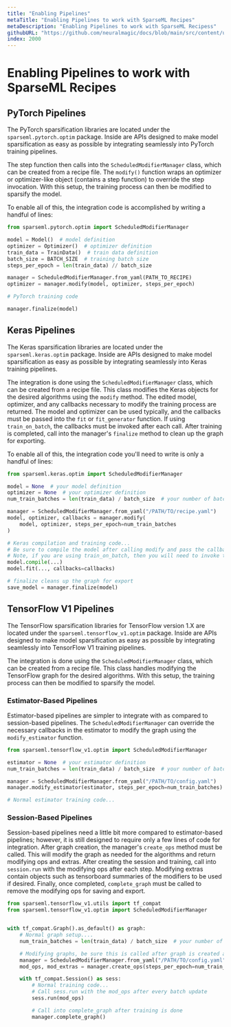 ```yaml
---
title: "Enabling Pipelines"
metaTitle: "Enabling Pipelines to work with SparseML Recipes"
metaDescription: "Enabling Pipelines to work with SparseML Recipess"
githubURL: "https://github.com/neuralmagic/docs/blob/main/src/content/user-guide/recipes/enabling.mdx"
index: 2000
---
```


# Enabling Pipelines to work with SparseML Recipes

## PyTorch Pipelines

The PyTorch sparsification libraries are located under the `sparseml.pytorch.optim` package.
Inside are APIs designed to make model sparsification as easy as possible by integrating seamlessly into PyTorch training pipelines.

The step function then calls into the `ScheduledModifierManager` class, which can be created from a recipe file.
The `modify()` function wraps an optimizer or optimizer-like object (contains a step function) to override the step invocation.
With this setup, the training process can then be modified to sparsify the model.

To enable all of this, the integration code is accomplished by writing a handful of lines:

```python
from sparseml.pytorch.optim import ScheduledModifierManager

model = Model()  # model definition
optimizer = Optimizer()  # optimizer definition
train_data = TrainData()  # train data definition
batch_size = BATCH_SIZE  # training batch size
steps_per_epoch = len(train_data) // batch_size

manager = ScheduledModifierManager.from_yaml(PATH_TO_RECIPE)
optimizer = manager.modify(model, optimizer, steps_per_epoch)

# PyTorch training code

manager.finalize(model)
```

## Keras Pipelines

The Keras sparsification libraries are located under the `sparseml.keras.optim` package.
Inside are APIs designed to make model sparsification as easy as possible by integrating seamlessly into Keras training pipelines.

The integration is done using the `ScheduledModifierManager` class, which can be created from a recipe file.
This class modifies the Keras objects for the desired algorithms using the `modify` method.
The edited model, optimizer, and any callbacks necessary to modify the training process are returned.
The model and optimizer can be used typically, and the callbacks must be passed into the `fit` or `fit_generator` function.
If using `train_on_batch`, the callbacks must be invoked after each call.
After training is completed, call into the manager's `finalize` method to clean up the graph for exporting.

To enable all of this, the integration code you'll need to write is only a handful of lines:

```python
from sparseml.keras.optim import ScheduledModifierManager

model = None  # your model definition
optimizer = None  # your optimizer definition
num_train_batches = len(train_data) / batch_size  # your number of batches per training epoch

manager = ScheduledModifierManager.from_yaml("/PATH/TO/recipe.yaml")
model, optimizer, callbacks = manager.modify(
    model, optimizer, steps_per_epoch=num_train_batches
)

# Keras compilation and training code...
# Be sure to compile the model after calling modify and pass the callbacks into the fit or fit_generator function.
# Note, if you are using train_on_batch, then you will need to invoke the callbacks after every step.
model.compile(...)
model.fit(..., callbacks=callbacks)

# finalize cleans up the graph for export
save_model = manager.finalize(model)
```

## TensorFlow V1 Pipelines

The TensorFlow sparsification libraries for TensorFlow version 1.X are located under the `sparseml.tensorflow_v1.optim` package.
Inside are APIs designed to make model sparsification as easy as possible by integrating seamlessly into TensorFlow V1 training pipelines.

The integration is done using the `ScheduledModifierManager` class, which can be created from a recipe file.
This class handles modifying the TensorFlow graph for the desired algorithms.
With this setup, the training process can then be modified to sparsify the model.

### Estimator-Based Pipelines

Estimator-based pipelines are simpler to integrate with as compared to session-based pipelines.
The `ScheduledModifierManager` can override the necessary callbacks in the estimator to modify the graph using the `modify_estimator` function.

```python
from sparseml.tensorflow_v1.optim import ScheduledModifierManager

estimator = None  # your estimator definition
num_train_batches = len(train_data) / batch_size  # your number of batches per training epoch

manager = ScheduledModifierManager.from_yaml("/PATH/TO/config.yaml")
manager.modify_estimator(estimator, steps_per_epoch=num_train_batches)

# Normal estimator training code...
```

### Session-Based Pipelines

Session-based pipelines need a little bit more compared to estimator-based pipelines; however,
it is still designed to require only a few lines of code for integration.
After graph creation, the manager's `create_ops` method must be called.
This will modify the graph as needed for the algorithms and return modifying ops and extras.
After creating the session and training, call into `session.run` with the modifying ops after each step.
Modifying extras contain objects such as tensorboard summaries of the modifiers to be used if desired.
Finally, once completed, `complete_graph` must be called to remove the modifying ops for saving and export.

```python
from sparseml.tensorflow_v1.utils import tf_compat
from sparseml.tensorflow_v1.optim import ScheduledModifierManager


with tf_compat.Graph().as_default() as graph:
    # Normal graph setup....
    num_train_batches = len(train_data) / batch_size  # your number of batches per training epoch

    # Modifying graphs, be sure this is called after graph is created and before session is created
    manager = ScheduledModifierManager.from_yaml("/PATH/TO/config.yaml")
    mod_ops, mod_extras = manager.create_ops(steps_per_epoch=num_train_batches)

    with tf_compat.Session() as sess:
        # Normal training code...
        # Call sess.run with the mod_ops after every batch update
        sess.run(mod_ops)

        # Call into complete_graph after training is done
        manager.complete_graph()
```
